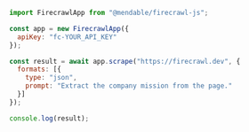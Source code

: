 ```js Node
import FirecrawlApp from "@mendable/firecrawl-js";

const app = new FirecrawlApp({
  apiKey: "fc-YOUR_API_KEY"
});

const result = await app.scrape("https://firecrawl.dev", {
  formats: [{
    type: "json",
    prompt: "Extract the company mission from the page."
  }]
});

console.log(result);
```
